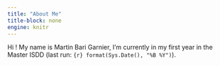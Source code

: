```yaml
---
title: "About Me"
title-block: none
engine: knitr
---
```


Hi ! My name is Martin Bari Garnier, I'm currently in my first year in the Master ISDD (last run: `{r} format(Sys.Date(), "%B %Y")`).